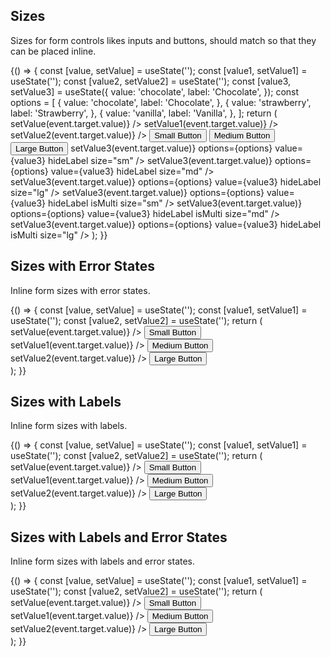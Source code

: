 
<Meta title="Patterns/Form Controls" />

## Sizes

Sizes for form controls likes inputs and buttons, should match so that they can be placed inline.

<Canvas>
  <Story name="Sizes">
    {() => {
      const [value, setValue] = useState('');
      const [value1, setValue1] = useState('');
      const [value2, setValue2] = useState('');
      const [value3, setValue3] = useState({
        value: 'chocolate',
        label: 'Chocolate',
      });
      const options = [
        {
          value: 'chocolate',
          label: 'Chocolate',
        },
        {
          value: 'strawberry',
          label: 'Strawberry',
        },
        {
          value: 'vanilla',
          label: 'Vanilla',
        },
      ];
      return (
        <Box direction="row" childGap="xs">
          <Box childGap="sm" width="160px">
            <Box display="block">
              <TextInput
                id="default"
                value={value}
                placeholder="Small"
                size="sm"
                onChange={event => setValue(event.target.value)}
              />
            </Box>
            <Box display="block">
              <TextInput
                id="default"
                value={value1}
                placeholder="Medium"
                onChange={event => setValue1(event.target.value)}
              />
            </Box>
            <Box>
              <TextInput
                id="default"
                value={value2}
                placeholder="Large"
                size="lg"
                onChange={event => setValue2(event.target.value)}
              />
            </Box>
          </Box>
          <Box childGap="sm">
            <Box display="block">
              <Button size="sm">Small Button</Button>
            </Box>
            <Box display="block">
              <Button size="md">Medium Button</Button>
            </Box>
            <Box display="block">
              <Button size="lg">Large Button</Button>
            </Box>
          </Box>
          <Box childGap="sm" width="200px">
            <Box display="block">
              <SelectInput
                id="smallSelect"
                label="Label"
                onChange={event => setValue3(event.target.value)}
                options={options}
                value={value3}
                hideLabel
                size="sm"
              />
            </Box>
            <Box display="block">
              <SelectInput
                id="mediumSelect"
                label="Label"
                onChange={event => setValue3(event.target.value)}
                options={options}
                value={value3}
                hideLabel
                size="md"
              />
            </Box>
            <Box display="block">
              <SelectInput
                id="largeSelect"
                label="Label"
                onChange={event => setValue3(event.target.value)}
                options={options}
                value={value3}
                hideLabel
                size="lg"
              />
            </Box>
          </Box>
          <Box childGap="sm" width="200px">
            <Box display="block">
              <SelectInput
                id="smallMultiSelect"
                label="Label"
                onChange={event => setValue3(event.target.value)}
                options={options}
                value={value3}
                hideLabel
                isMulti
                size="sm"
              />
            </Box>
            <Box display="block">
              <SelectInput
                id="mediumMultiSelect"
                label="Label"
                onChange={event => setValue3(event.target.value)}
                options={options}
                value={value3}
                hideLabel
                isMulti
                size="md"
              />
            </Box>
            <Box display="block">
              <SelectInput
                id="largeMultiSelect"
                label="Label"
                onChange={event => setValue3(event.target.value)}
                options={options}
                value={value3}
                hideLabel
                isMulti
                size="lg"
              />
            </Box>
          </Box>
        </Box>
      );
    }}
  </Story>
</Canvas>

## Sizes with Error States

Inline form sizes with error states.

<Canvas>
  <Story name="Sizes with Error State">
    {() => {
      const [value, setValue] = useState('');
      const [value1, setValue1] = useState('');
      const [value2, setValue2] = useState('');
      return (
        <div>
          <Box direction="row" childGap="sm" padding="sm" display="flex">
            <Box width="30">
              <TextInput
                id="default"
                value={value}
                placeholder="Small"
                size="sm"
                error="This is an error message."
                onChange={event => setValue(event.target.value)}
              />
            </Box>
            <Box alignItems="flex-start" direction="row">
              <Button size="sm">Small Button</Button>
            </Box>
          </Box>
          <Box direction="row" childGap="sm" padding="sm" display="flex">
            <Box width="30">
              <TextInput
                id="default"
                value={value1}
                placeholder="Medium"
                error="This is an error message."
                onChange={event => setValue1(event.target.value)}
              />
            </Box>
            <Box alignItems="flex-start" direction="row">
              <Button>Medium Button</Button>
            </Box>
          </Box>
          <Box direction="row" childGap="sm" display="flex" padding="sm">
            <Box width="30">
              <TextInput
                id="default"
                value={value2}
                placeholder="Large"
                size="lg"
                error="This is an error message."
                onChange={event => setValue2(event.target.value)}
              />
            </Box>
            <Box alignItems="flex-start" direction="row">
              <Button size="lg">Large Button</Button>
            </Box>
          </Box>
        </div>
      );
    }}
  </Story>
</Canvas>

## Sizes with Labels

Inline form sizes with labels.

<Canvas>
  <Story name="Sizes with Labels">
    {() => {
      const [value, setValue] = useState('');
      const [value1, setValue1] = useState('');
      const [value2, setValue2] = useState('');
      return (
        <div>
          <Box direction="row" childGap="sm" padding="sm" display="flex">
            <Box width="30">
              <TextInput
                id="default"
                value={value}
                placeholder="Small"
                size="sm"
                label="Label"
                onChange={event => setValue(event.target.value)}
              />
            </Box>
            <Box alignItems="flex-end" direction="row">
              <Button size="sm">Small Button</Button>
            </Box>
          </Box>
          <Box direction="row" childGap="sm" padding="sm" display="flex">
            <Box width="30">
              <TextInput
                id="default"
                value={value1}
                placeholder="Medium"
                label="Label"
                onChange={event => setValue1(event.target.value)}
              />
            </Box>
            <Box alignItems="flex-end" direction="row">
              <Button>Medium Button</Button>
            </Box>
          </Box>
          <Box direction="row" childGap="sm" display="flex" padding="sm">
            <Box width="30">
              <TextInput
                id="default"
                value={value2}
                placeholder="Large"
                size="lg"
                label="Label"
                onChange={event => setValue2(event.target.value)}
              />
            </Box>
            <Box alignItems="flex-end" direction="row">
              <Button size="lg">Large Button</Button>
            </Box>
          </Box>
        </div>
      );
    }}
  </Story>
</Canvas>

## Sizes with Labels and Error States

Inline form sizes with labels and error states.

<Canvas>
  <Story name="Sizes wtih Labels and Error State">
    {() => {
      const [value, setValue] = useState('');
      const [value1, setValue1] = useState('');
      const [value2, setValue2] = useState('');
      return (
        <div>
          <Box direction="row" childGap="sm" padding="sm" display="flex">
            <Box width="30">
              <TextInput
                id="default"
                value={value}
                placeholder="Small"
                size="sm"
                label="Label"
                error="This is an error message."
                onChange={event => setValue(event.target.value)}
              />
            </Box>
            <Box alignItems="center" direction="row">
              <Button size="sm">Small Button</Button>
            </Box>
          </Box>
          <Box direction="row" childGap="sm" padding="sm" display="flex">
            <Box width="30">
              <TextInput
                id="default"
                value={value1}
                placeholder="Medium"
                label="Label"
                error="This is an error message."
                onChange={event => setValue1(event.target.value)}
              />
            </Box>
            <Box alignItems="center" direction="row">
              <Button>Medium Button</Button>
            </Box>
          </Box>
          <Box direction="row" childGap="sm" display="flex" padding="sm">
            <Box width="30">
              <TextInput
                id="default"
                value={value2}
                placeholder="Large"
                size="lg"
                label="Label"
                error="This is an error message."
                onChange={event => setValue2(event.target.value)}
              />
            </Box>
            <Box alignItems="center" direction="row">
              <Button size="lg">Large Button</Button>
            </Box>
          </Box>
        </div>
      );
    }}
  </Story>
</Canvas>
